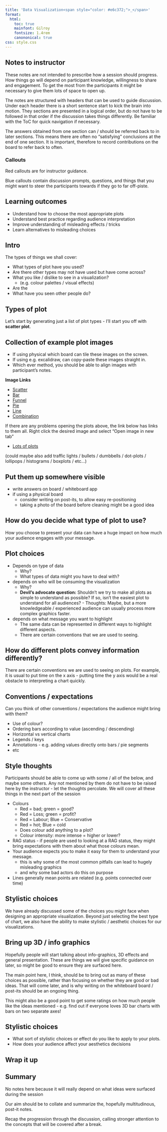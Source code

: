 ```yaml
---
title: 'Data Visualization<span style="color: #e6c372;">_</span>'
format: 
  html:
    toc: true
    mainfont: Gilroy
    fontsize: 1.4rem
    canononical: true
css: style.css
---
```


::: {.callout-important icon="false" collapse="true"}
## Notes to instructor

These notes are not intended to prescribe how a session should progress.
How things go will depend on participant knowledge, willingness to share and engagement.
To get the most from the participants it might be necessary to give them lots of space to open up.

The notes are structured with headers that can be used to guide discussion.
Under each header there is a short sentence start to kick the brain into motion.
They sections are presented in a logical order, but do not have to be followed in that order if the discussion takes things differently.
Be familiar with the ToC for quick navigation if necessary.

The answers obtained from one section can / should be referred back to in later sections.
This means there are often no "satisfying" conclusions at the end of one section.
It is important, therefore to record contributions on the board to refer back to often.

### Callouts

Red callouts are for instructor guidance.

Blue callouts contain discussion prompts, questions, and things that you might want to steer the participants towards if they go to far off-piste.
:::

## Learning outcomes

-   Understand how to choose the most appropriate plots
-   Understand best practice regarding audience interpretation
-   Improve understanding of misleading effects / tricks
-   Learn alternatives to misleading choices

## Intro

The types of things we shall cover:

-   What types of plot have you used?
-   Are there other types may not have used but have come across?
-   What you like / dislike to see in a visualization?
    -   (e.g. colour palettes / visual effects)
-   Are the
-   What have you seen other people do?

## Types of plot

Let's start by generating just a list of plot types - I'll start you off with **scatter plot**.

::: {.callout-important icon="false" collapse="true"}
## Collection of example plot images

-   If using physical which board can tile these images on the screen.\
-   If using e.g. excalidraw, can copy-paste these images straight in.\
-   Which ever method, you should be able to align images with participant's notes.

**Image Links**

-   [Scatter](images/scatter.png){.external target="_blank"}
-   [Bar](images/funnel-vs-bar2--bar.png){.external target="_blank"}
-   [Funnel](images/funnel-vs-bar1--funnel.png){.external target="_blank"}
-   [Pie](images/pie_three_cats.png){.external target="_blank"}
-   [Line](images/interest-rates-c.png){.external target="_blank"}
-   [Combination](images/d2-s2--growth-plot.png){.external target="_blank"}

If there are any problems opening the plots above, the link below has links to them all.
Right click the desired image and select "Open image in new tab"

-   [Lots of plots](all-da-plotz.html){.external target="_blank"}

(could maybe also add traffic lights / bullets / dumbbells / dot-plots / lollipops / histograms / boxplots / etc...)
:::

::: {.callout-note icon="false"}
## Put them up somewhere visible

-   write answers on board / whiteboard app
-   if using a physical board
    -   consider writing on post-its, to allow easy re-positioning
    -   taking a photo of the board before cleaning might be a good idea
:::

## How do you decide what type of plot to use?

How you choose to present your data can have a huge impact on how much your audience engages with your message.

::: {.callout-note icon="false"}
## Plot choices

-   Depends on type of data
    -   Why?
    -   What types of data might you have to deal with?
-   depends on who will be consuming the visualization
    -   Why?
    -   **Devil's advocate question:** Shouldn't we try to make all plots as simple to understand as possible? If so, isn't the easiest plot to understand for all audiences? - Thoughts: Maybe, but a more knowledgeable / experienced audience can usually process more complex graphics faster.
-   depends on what message you want to highlight
    -   The same data can be represented in different ways to highlight different aspects.
    -   There are certain conventions that we are used to seeing.\
:::

## How do different plots convey information differently?

There are certain conventions we are used to seeing on plots.
For example, it is usual to put time on the x axis - putting time the y axis would be a real obstacle to interpreting a chart quickly.

::: {.callout-note icon="false"}
## Conventions / expectations

Can you think of other conventions / expectations the audience might bring with them?

-   Use of colour?
-   Ordering bars according to value (ascending / descending)
-   Horizontal vs vertical charts
-   Legends / keys
-   Annotations - e.g. adding values directly onto bars / pie segments
-   etc
:::

::: {.callout-important icon="false" collapse="true"}
## Style thoughts

Participants should be able to come up with some / all of the below, and maybe some others.
Any not mentioned by them do not have to be raised here by the instructor - let the thoughts percolate.
We will cover all these things in the next part of the session

-   Colours
    -   Red = bad; green = good?
    -   Red = Loss; green = profit?
    -   Red = Labour; Blue = Conservative
    -   Red = hot; Blue = cold
    -   Does colour add anything to a plot?
    -   Colour intensity: more intense = higher or lower?
-   RAG status - if people are used to looking at a RAG status, they might bring expectations with them about what those colours mean.
-   Your audience expects you to make it easy for them to understand your message.
    -   this is why some of the most common pitfalls can lead to hugely misleading graphics
    -   and why some bad actors do this on purpose
-   Lines generally mean points are related (e.g. points connected over time)
:::

## Stylistic choices

We have already discussed some of the choices you might face when designing an appropriate visualization.
Beyond just selecting the best type of chart, we also have the ability to make stylistic / aesthetic choices for our visualizations.

::: {.callout-important icon="false" collapse="true"}
## Bring up 3D / info graphics

Hopefully people will start talking about info-graphics, 3D effects and general presentation.
These are things we will give specific guidance on later, so might be good to ensure they are surfaced here.

The main point here, I think, should be to bring out as many of these choices as possible, rather than focusing on whether they are good or bad ideas.
That will come later, and is why writing on the whiteboard board / post-its should be an ongoing thing.

This might also be a good point to get some ratings on how much people like the ideas mentioned - e.g. find out if everyone loves 3D bar charts with bars on two separate axes!
:::

::: {.callout-note icon="false"}
## Stylistic choices

-   What sort of stylistic choices or effect do you like to apply to your plots.
-   How does your audience affect your aesthetics decisions
:::

## Wrap it up

::: {.callout-important icon="false"}
## Summary

No notes here because it will really depend on what ideas were surfaced during the session

Our aim should be to collate and summarize the, hopefully multitudinous, post-it notes.

Recap the progression through the discussion, calling stronger attention to the concepts that will be covered after a break.
:::
